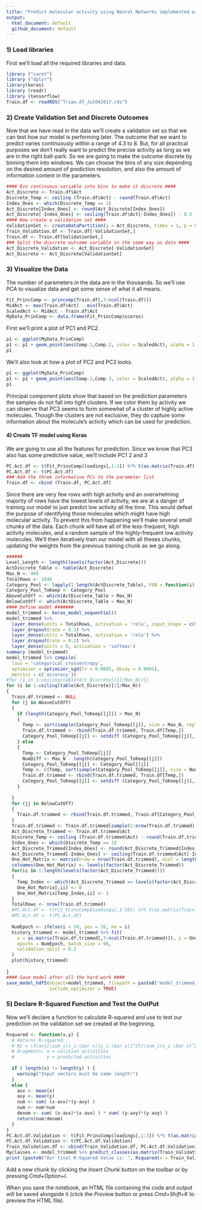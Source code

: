 ```yaml
---
title: "Predict molecular activity using Neural Networks implemented with Keras and Tensorflow"
output:
  html_document: default
  github_document: default
---
```


### 1) Load libraries
First we'll load all the required libraries and data.

```r
library ("caret")
library ("dplyr")
library(keras)
library (readr)
library (tensorflow)
Train.df <- readRDS("Trian.df_Jul042017.rds")
```

### 2) Create Validation Set and Discrete Outcomes

Now that we have read in the data we'll create a validation set so that we can test how our model is performing later. 
The outcome that we want to predict varies continuously within a range of 4.3 to 8. But, for all practical purposes we don't really want to predict the precise activity as long as we are in the right ball-park. So we are going to make the outcome discrete by binning them into windows. We can choose the bins of any size depending on the desired amount of prediction resolution, and also the amount of information content in the parameters.

```r
#### Bin continuous variable into bins to make it discrete ####
Act_Discrete <- Train.df$Act
Discrete_Temp <- ceiling (Train.df$Act) - round(Train.df$Act)
Index_Ones <- which(Discrete_Temp == 1)
Act_Discrete[Index_Ones] <- round(Act_Discrete[Index_Ones])
Act_Discrete[-Index_Ones] <- ceiling(Train.df$Act[-Index_Ones]) - 0.5
#### Now create a validation set ####
ValidationSet <- createDataPartition(y = Act_Discrete, times = 1, p = 0.75, list = F)
Train_Validation.df <- Train.df[-ValidationSet,]
Train.df <- Train.df[ValidationSet,]
### Split the discrete outcome variable in the same way as data ####
Act_Discrete_Validation <- Act_Discrete[-ValidationSet]
Act_Discrete <- Act_Discrete[ValidationSet]
```

### 3) Visualize the Data ###

The number of parameters in the data are in the thousands. So we'll use PCA to visualize data and get some sense of what it all means.

```r
Fit_PrincComp <- princomp(Train.df[,3:ncol(Train.df)])
MidAct <- max(Train.df$Act) - min(Train.df$Act)
ScaledAct <- MidAct - Train.df$Act
MyData_PrinComp <- data.frame(Fit_PrincComp$scores)

```
First we'll print a plot of PC1 and PC2.

```r
p1 <- ggplot(MyData_PrinComp)
p1 <- p1 + geom_point(aes(Comp.1,Comp.2, color = ScaledAct), alpha = 1, size = 0.5) 
p1

```

We'll also look at how a plot of PC2 and PC3 looks.

```r
p1 <- ggplot(MyData_PrinComp)
p1 <- p1 + geom_point(aes(Comp.2,Comp.3, color = ScaledAct), alpha = 1, size = 0.5) 
p1
```

Principal component plots show that based on the prediction parameters the samples do not fall into tight clusters. If we color them by activity we can observe that PC3 seems to form somewhat of a cluster of highly active molecules. Though the clusters are not exclusive, they do capture some information about the molecule's activity which can be used for prediction.

#### 4) Create TF model using Keras ####

We are going to use all the features for prediction. Since we know that PC3 also has some predictive value, we'll include PC1 2 and 3

```r
PC.Act.df <- t(Fit_PrincComp$loadings[,1:3]) %*% t(as.matrix(Train.df[,3:ncol(Train.df)]))
PC.Act.df <- t(PC.Act.df)
### Add the three informative PCs to the parameter list
Train.df <- cbind (Train.df, PC.Act.df)

```

Since there are very few rows with high activity and an overwhelming majority of rows have the lowest levels of activity, we are at a danger of training our model to just predict low activity all the time. This would defeat the purpose of identifying those molecules which might have high molecular activity. To prevent this from happening we'll make several small chunks of the data. Each chunk will have all of the less-frequent, high activity molecules, and a random sample of the highly-frequent low activity molecules. We'll then iteratively train our model with all theses chunks, updating the weights from the previous training chunk as we go along.

```r
######
Level_Length <- length(levels(factor(Act_Discrete)))
ActDiscrete_Table <- table(Act_Discrete)
Max_N <- 486
TotalRows <- 1040
Category_Pool <- lapply(1:length(ActDiscrete_Table), FUN = function(i) {sort(which(Act_Discrete == names(ActDiscrete_Table[i])))})
Category_Pool_ToKeep <- Category_Pool
AboveCutOff <- which(ActDiscrete_Table > Max_N)
BelowCutOff <- which(ActDiscrete_Table < Max_N)
#### Define model #######
model_trimmed <- keras_model_sequential()
model_trimmed %>% 
  layer_dense(units = TotalRows, activation = 'relu', input_shape = c(9494)) %>% 
  layer_dropout(rate = 0.3) %>% 
  layer_dense(units = TotalRows, activation = 'relu') %>%
  layer_dropout(rate = 0.2) %>%
  layer_dense(units = 9, activation = 'softmax')
summary (model_trimmed)
model_trimmed %>% compile(
  loss = 'categorical_crossentropy',
  optimizer = optimizer_sgd(lr = 0.0005, decay = 0.0001),
  metrics = c('accuracy'))
#for (i in 1:ceiling(table(Act_Discrete)[1]/Max_N)){}
for (i in 1:ceiling(table(Act_Discrete)[1]/Max_N))
{
  Train.df.trimmed <- NULL
  for (j in AboveCutOff)
  {
    if (length(Category_Pool_ToKeep[[j]]) > Max_N)
    {
      Temp <- sort(sample(Category_Pool_ToKeep[[j]], size = Max_N, replace = F))
      Train.df.trimmed <- rbind(Train.df.trimmed, Train.df[Temp,])
      Category_Pool_ToKeep[[j]] <- setdiff (Category_Pool_ToKeep[[j]], Temp)
    } else
    {
      Temp <- Category_Pool_ToKeep[[j]]
      NumDiff <- Max_N - length(Category_Pool_ToKeep[[j]])
      Category_Pool_ToKeep[[j]] <- Category_Pool[[j]]
      Temp <- c(Temp, sort(sample(Category_Pool_ToKeep[[j]], size = NumDiff, replace = F)))
      Train.df.trimmed <- rbind(Train.df.trimmed, Train.df[Temp,])
      Category_Pool_ToKeep[[j]] <- setdiff (Category_Pool_ToKeep[[j]], Temp)
    }
    
  }
  for (jj in BelowCutOff)
  {
    Train.df.trimmed <- rbind(Train.df.trimmed, Train.df[Category_Pool_ToKeep[[jj]],])
  }
  Train.df.trimmed <- Train.df.trimmed[sample(1:nrow(Train.df.trimmed), size = nrow(Train.df.trimmed), replace = F),]
  Act_Discrete_Trimmed <- Train.df.trimmed$Act
  Discrete_Temp <- ceiling (Train.df.trimmed$Act) - round(Train.df.trimmed$Act)
  Index_Ones <- which(Discrete_Temp == 1)
  Act_Discrete_Trimmed[Index_Ones] <- round(Act_Discrete_Trimmed[Index_Ones])
  Act_Discrete_Trimmed[-Index_Ones] <- ceiling(Train.df.trimmed$Act[-Index_Ones]) - 0.5
  One_Hot_Matrix <- matrix(nrow = nrow(Train.df.trimmed), ncol = length(levels(factor(Act_Discrete_Trimmed))))
  colnames(One_Hot_Matrix) <- levels(factor(Act_Discrete_Trimmed))
  for(ii in 1:length(levels(factor(Act_Discrete_Trimmed))))
  {
    Temp_Index <- which(Act_Discrete_Trimmed == levels(factor(Act_Discrete_Trimmed))[ii])
    One_Hot_Matrix[,ii] <- 0
    One_Hot_Matrix[Temp_Index,ii] <- 1
  }
  TotalRows <- nrow(Train.df.trimmed)
  #PC.Act.df <- t(Fit_PrincComp$loadings[,1:50]) %*% t(as.matrix(Train.df.trimmed[,3:ncol(Train.df.trimmed)]))
  #PC.Act.df <- t(PC.Act.df)
  
  NumEpoch <- ifelse(i < 10, yes = 10, no = i)
  history_trimmed <- model_trimmed %>% fit(
    x = as.matrix(Train.df.trimmed[,3:ncol(Train.df.trimmed)]), y = One_Hot_Matrix, 
    epochs = NumEpoch, batch_size = 96, 
    validation_split = 0.2
  )
  plot(history_trimmed)
  
}
#### Save model after all the hard work ####
save_model_hdf5(object=model_trimmed, filepath = paste0("model_trimmed_", format(Sys.time(), "%b_%d_%Y_%H.%M.%S.%Z"), ".hdf5"), overwrite = TRUE,
                include_optimizer = TRUE)
```

### 5) Declare R-Squared Function and Test the OutPut

Now we'll declare a function to calculate R-squared and use to test our prediction on the validation set we created at the beginning.

```r
Rsquared <- function(x,y) {
  # Returns R-squared.
  # R2 = \frac{[\sum_i(x_i-\bar x)(y_i-\bar y)]^2}{\sum_i(x_i-\bar x)^2 \sum_j(y_j-\bar y)^2}
  # Arugments: x = solution activities
  #            y = predicted activities
  
  if ( length(x) != length(y) ) {
    warning("Input vectors must be same length!")
  }
  else {
    avx <- mean(x) 
    avy <- mean(y)
    num <- sum( (x-avx)*(y-avy) )
    num <- num*num
    denom <- sum( (x-avx)*(x-avx) ) * sum( (y-avy)*(y-avy) )
    return(num/denom)
  }
}
PC.Act.df.Validation <- t(Fit_PrincComp$loadings[,1:3]) %*% t(as.matrix(Train_Validation.df[,3:(ncol(Train.df) -3) ]))
PC.Act.df.Validation <- t(PC.Act.df.Validation)
Train_Validation.df <- cbind(Train_Validation.df, PC.Act.df.Validation)
Myclasses <- model_trimmed %>% predict_classes(as.matrix(Train_Validation.df[,3:ncol(Train_Validation.df)]), batch_size = 128)
print (paste0("Our final R-Squared Value is: ", Rsquared(x = Train_Validation.df$Act, y = Myclasses)))
```

Add a new chunk by clicking the *Insert Chunk* button on the toolbar or by pressing *Cmd+Option+I*.

When you save the notebook, an HTML file containing the code and output will be saved alongside it (click the *Preview* button or press *Cmd+Shift+K* to preview the HTML file).
